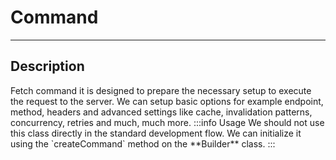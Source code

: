 # Command

---

## Description

Fetch command it is designed to prepare the necessary setup to execute the request to the server. We can setup basic options for example endpoint, method, headers and advanced settings like cache, invalidation patterns, concurrency, retries and much, much more. :::info Usage We should not use this class directly in the standard development flow. We can initialize it using the \`createCommand\` method on the \*\*Builder\*\* class. :::